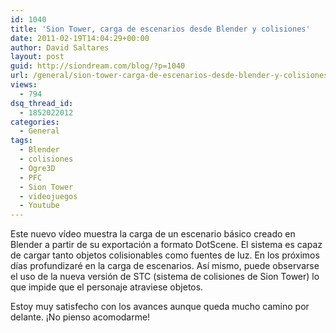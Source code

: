 ```yaml
---
id: 1040
title: 'Sion Tower, carga de escenarios desde Blender y colisiones'
date: 2011-02-19T14:04:29+00:00
author: David Saltares
layout: post
guid: http://siondream.com/blog/?p=1040
url: /general/sion-tower-carga-de-escenarios-desde-blender-y-colisiones/
views:
  - 794
dsq_thread_id:
  - 1852022012
categories:
  - General
tags:
  - Blender
  - colisiones
  - Ogre3D
  - PFC
  - Sion Tower
  - videojuegos
  - Youtube
---
```


<YouTube videoId="T1YxLY9QsGE" />

Este nuevo vídeo muestra la carga de un escenario básico creado en Blender a partir de su exportación a formato DotScene. El sistema es capaz de cargar tanto objetos colisionables como fuentes de luz. En los próximos días profundizaré en la carga de escenarios. Así mismo, puede observarse el uso de la nueva versión de STC (sistema de colisiones de Sion Tower) lo que impide que el personaje atraviese objetos.

Estoy muy satisfecho con los avances aunque queda mucho camino por delante. ¡No pienso acomodarme!
